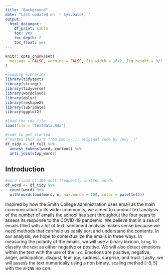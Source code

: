 ```yaml
---
title: "Background"
date: "Last updated on `r Sys.Date()`"
output:
  html_document:
    df_print: kable
    toc: yes
    toc_depth: 2
    toc_float: yes
---
```


```r
knitr::opts_chunk$set(
  message = FALSE, warning = FALSE, fig.width = 16/2, fig.height = 9/2
)
```

```r
#loading libraries
library(tidytext)
library(stringr)
library(tidyverse)
library(wordcloud)
library(dplyr)
library(reshape2)
library(lubridate)
library(ggplot2)

#load the rda file
load(file = "textdata.Rda")

#code to get started
#"pasted this part from Emily :), original code by Jeny :)"
df_tidy <- df_full %>% 
  unnest_tokens(word, content) %>% 
  anti_join(stop_words) 
```

## Introduction

```r
#word cloud of 100 most frequently written words
df_word <- df_tidy %>%
  count(word) %>%
  with(wordcloud(word, n, max.words = 100, color = palette()))

```
Inspired by how the Smith College administration uses email as the main communication to its wider community, we aimed to conduct text analysis of the number of emails the school has sent throughout the four years to assess its response to the COVID-19 pandemic. We believe that in a sea of emails filled with a lot of text, sentiment analysis makes sense because we need methods that can help us easily sort and understand the contents. In our analysis, we hope to contextualize the emails in three ways. In measuring the polarity of the emails, we will use a binary lexicon, `bing`, to classify the text as either negative or positive. We will also detect emotions within the text with the use of the `nrc`. Emotions are positive, negative, anger, anticipation, disgust, fear, joy, sadness, surprise, and trust. Lastly, we will assess the text numerically using a non binary, scaling method $[-5, 5]$ with the `AFINN` lexicon.
